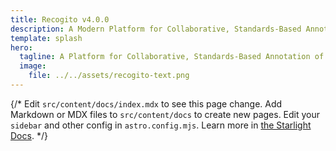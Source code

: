 ```yaml
---
title: Recogito v4.0.0
description: A Modern Platform for Collaborative, Standards-Based Annotation of TEI Text, IIIF Images, and PDFs.
template: splash
hero:
  tagline: A Platform for Collaborative, Standards-Based Annotation of TEI Text, IIIF Images, and PDFs. Modern, Open Source, and Easy to Use.
  image:
    file: ../../assets/recogito-text.png
---
```




{/* <CardGrid stagger>
	<Card title="Update content" icon="pencil">
		Edit `src/content/docs/index.mdx` to see this page change.
	</Card>
	<Card title="Add new content" icon="add-document">
		Add Markdown or MDX files to `src/content/docs` to create new pages.
	</Card>
	<Card title="Configure your site" icon="setting">
		Edit your `sidebar` and other config in `astro.config.mjs`.
	</Card>
	<Card title="Read the docs" icon="open-book">
		Learn more in [the Starlight Docs](https://starlight.astro.build/).
	</Card>
</CardGrid> */}
